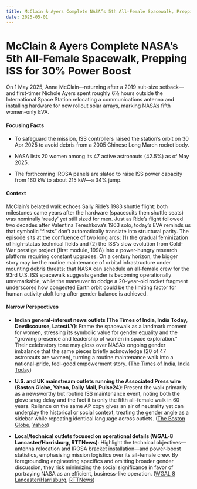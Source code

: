 ```yaml
---
title: McClain & Ayers Complete NASA’s 5th All-Female Spacewalk, Prepping ISS for 30% Power Boost
date: 2025-05-01
---
```


# McClain & Ayers Complete NASA’s 5th All-Female Spacewalk, Prepping ISS for 30% Power Boost

On 1 May 2025, Anne McClain—returning after a 2019 suit-size setback—and first-timer Nichole Ayers spent roughly 6½ hours outside the International Space Station relocating a communications antenna and installing hardware for new rollout solar arrays, marking NASA’s fifth women-only EVA.

#### Focusing Facts

- To safeguard the mission, ISS controllers raised the station’s orbit on 30 Apr 2025 to avoid debris from a 2005 Chinese Long March rocket body.

- NASA lists 20 women among its 47 active astronauts (42.5%) as of May 2025.

- The forthcoming IROSA panels are slated to raise ISS power capacity from 160 kW to about 215 kW—a 34% jump.

#### Context

McClain’s belated walk echoes Sally Ride’s 1983 shuttle flight: both milestones came years after the hardware (spacesuits then shuttle seats) was nominally ‘ready’ yet still sized for men. Just as Ride’s flight followed two decades after Valentina Tereshkova’s 1963 solo, today’s EVA reminds us that symbolic “firsts” don’t automatically translate into structural parity. The episode sits at the confluence of two long arcs: (1) the gradual feminization of high-status technical fields and (2) the ISS’s slow evolution from Cold-War prestige project (first module, 1998) into a power-hungry research platform requiring constant upgrades. On a century horizon, the bigger story may be the routine maintenance of orbital infrastructure under mounting debris threats; that NASA can schedule an all-female crew for the 93rd U.S. ISS spacewalk suggests gender is becoming operationally unremarkable, while the maneuver to dodge a 20-year-old rocket fragment underscores how congested Earth orbit could be the limiting factor for human activity aloft long after gender balance is achieved.

#### Narrow Perspectives

- **Indian general-interest news outlets (The Times of India, India Today, Devdiscourse, LatestLY)**: Frame the spacewalk as a landmark moment for women, stressing its symbolic value for gender equality and the "growing presence and leadership of women in space exploration." Their celebratory tone may gloss over NASA’s ongoing gender imbalance that the same pieces briefly acknowledge (20 of 47 astronauts are women), turning a routine maintenance walk into a national-pride, feel-good empowerment story. ([The Times of India](https://timesofindia.indiatimes.com/world/us/nasa-astronauts-step-outside-space-station-to-perform-5th-all-female-spacewalk/articleshow/120796622.cms), [India Today](https://www.indiatoday.in/science/story/watch-live-two-nasa-astronauts-step-out-of-space-station-to-install-solar-panel-2718124-2025-05-01))

- **U.S. and UK mainstream outlets running the Associated Press wire (Boston Globe, Yahoo, Daily Mail, Pulse24)**: Present the walk primarily as a newsworthy but routine ISS maintenance event, noting both the glove snag delay and the fact it is only the fifth all-female walk in 60 years. Reliance on the same AP copy gives an air of neutrality yet can underplay the historical or social context, treating the gender angle as a sidebar while repeating identical language across outlets. ([The Boston Globe](https://www.bostonglobe.com/2025/05/01/nation/nasa-astronauts-all-female-spacewalk/), [Yahoo](https://www.yahoo.com/news/nasa-astronauts-step-outside-space-132138825.html))

- **Local/technical outlets focused on operational details (WGAL-8 Lancaster/Harrisburg, RTTNews)**: Highlight the technical objectives—antenna relocation and IROSA bracket installation—and power-boost statistics, emphasising mission logistics over its all-female crew. By foregrounding engineering specifics and omitting broader gender discussion, they risk minimizing the social significance in favor of portraying NASA as an efficient, business-like operation. ([WGAL 8 Lancaster/Harrisburg](https://www.wgal.com/article/two-astronauts-exit-iss-for-nasas-93rd-spacewalk/64642286), [RTTNews](https://www.rttnews.com/3534130/us-astronauts-set-for-spacewalk.aspx))
